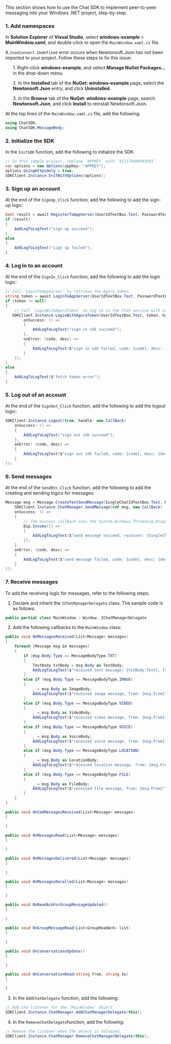 <PlatformWrapper platform="windows">

This section shows how to use the Chat SDK to implement peer-to-peer messaging into your Windows .NET project, step-by-step.

### 1. Add namespaces

In **Solution Explorer** of **Visual Studio**, select **windows-example** > **MainWindow.xaml**, and double-click to open the `MainWindow.xaml.cs` file.

<div class="alert note">
A <code>JsonConvert.Undefined</code> error occurs when Newtonsoft.Json has not been imported to your project. Follow these steps to fix this issue:
<ol>1. Right-click <b>windows-example</b>, and select <b>Manage NuGet Packages...</b> in the drop-down menu.</ol>
<ol>2. In the <b>Installed</b> tab of the <b>NuGet: windows-example</b> page, select the <b>Newtonsoft.Json</b> entry, and click <b>Uninstalled</b>.</ol>
<ol>3. In the <b>Browse</b> tab of the <b>NuGet: windows-example</b> page, search <b>Newtonsoft.Json</b>, and click <b>Install</b> to reinstall Newtonsoft.Json.</ol>
</div>

At the top lines of the `MainWindow.xaml.cs` file, add the following:

```csharp
using ChatSDK;
using ChatSDK.MessageBody;
```

### 2. Initialize the SDK

In the `InitSDK` function, add the following to initialize the SDK:

```csharp
// In this sample project, replace `APPKEY` with `41117440#383391`.
var options = new Options(appKey: "APPKEY");
options.UsingHttpsOnly = true;
SDKClient.Instance.InitWithOptions(options);
```

### 3. Sign up an account

At the end of the `SignUp_Click` function, add the following to add the sign-up logic:

```csharp
bool result = await RegisterToAppServer(UserIdTextBox.Text, PasswordTextBox.Text);
if (result)
{
    AddLogToLogText("sign up succeed");
}
else
{
    AddLogToLogText("sign up failed");
}
```

### 4. Log in to an account

At the end of the `SignIn_Click` function, add the following to add the login logic:

```csharp
// Call `LoginToAppServer` to retrieve the Agora token.
string token = await LoginToAppServer(UserIdTextBox.Text, PasswordTextBox.Text);
if (token != null)
{
    // Call `LoginWithAgoraToken` to log in to the Chat service with username and Agora token.
   SDKClient.Instance.LoginWithAgoraToken(UserIdTextBox.Text, token, handle: new CallBack(
        onSuccess: () =>
        {
            AddLogToLogText("sign in sdk succeed");
        },
        onError: (code, desc) =>
        {
            AddLogToLogText($"sign in sdk failed, code: {code}, desc: {desc}");
        }
    ));
}
else
{
    AddLogToLogText($"fetch token error");
}
```

### 5. Log out of an account

At the end of the `SignOut_Click` function, add the following to add the logout logic:

```csharp
SDKClient.Instance.Logout(true, handle: new CallBack(
    onSuccess: () =>
    {
        AddLogToLogText("sign out sdk succeed");
    },
    onError: (code, desc) =>
    {
        AddLogToLogText($"sign out sdk failed, code: {code}, desc: {desc}");
    }
));
```

### 6. Send messages

At the end of the `SendBtn_Click` function, add the following to add the creating and sending logics for messages:

```csharp
Message msg = Message.CreateTextSendMessage(SingleChatIdTextBox.Text, MessageContentTextBox.Text);
    SDKClient.Instance.ChatManager.SendMessage(ref msg, new CallBack(
    onSuccess: () =>
    {
        // The success callback uses the System.Windows.Threading.Dispatcher to invoke UI elements `SingleChatIdTextBox.Text` and `MessageContentTextBox.Text`.
        Dip.Invoke(() =>
        {
            AddLogToLogText($"send message succeed, receiver: {SingleChatIdTextBox.Text},  message: {MessageContentTextBox.Text}");
        });
    },
    onError: (code, desc) =>
    {
        AddLogToLogText($"send message failed, code: {code}, desc: {desc}");
    }
));
```

### 7. Receive messages

To add the receiving logic for messages, refer to the following steps:

1. Declare and inherit the `IChatManagerDelegate` class. The sample code is as follows:

```csharp
public partial class MainWindow : Window, IChatManagerDelegate
```

2. Add the following callbacks to the `MainWindow` class:

```csharp
public void OnMessagesReceived(List<Message> messages)
{
    foreach (Message msg in messages)
    {
        if (msg.Body.Type == MessageBodyType.TXT)
        {
            TextBody txtBody = msg.Body as TextBody;
            AddLogToLogText($"received text message: {txtBody.Text}, from: {msg.From}");
        }
        else if (msg.Body.Type == MessageBodyType.IMAGE)
        {
            _ = msg.Body as ImageBody;
            AddLogToLogText($"received image message, from: {msg.From}");
        }
        else if (msg.Body.Type == MessageBodyType.VIDEO)
        {
            _ = msg.Body as VideoBody;
            AddLogToLogText($"received video message, from: {msg.From}");
        }
        else if (msg.Body.Type == MessageBodyType.VOICE)
        {
            _ = msg.Body as VoiceBody;
            AddLogToLogText($"received voice message, from: {msg.From}");
        }
        else if (msg.Body.Type == MessageBodyType.LOCATION)
        {
            _ = msg.Body as LocationBody;
            AddLogToLogText($"received location message, from: {msg.From}");
        }
        else if (msg.Body.Type == MessageBodyType.FILE)
        {
            _ = msg.Body as FileBody;
            AddLogToLogText($"received file message, from: {msg.From}");
        }
    }
}

public void OnCmdMessagesReceived(List<Message> messages)
{

}

public void OnMessagesRead(List<Message> messages)
{

}

public void OnMessagesDelivered(List<Message> messages)
{

}

public void OnMessagesRecalled(List<Message> messages)
{

}

public void OnReadAckForGroupMessageUpdated()
{

}

public void OnGroupMessageRead(List<GroupReadAck> list)
{

}

public void OnConversationsUpdate()
{

}

public void OnConversationRead(string from, string to)
{

}

```

3. In the `AddChatDelegate` function, add the following:

```csharp
// Add the listener for the `MainWindow` object.
SDKClient.Instance.ChatManager.AddChatManagerDelegate(this);
```

4. In the `RemoveChatDelegate`function, add the following:

```csharp
// Remove the listener when the object is released.
SDKClient.Instance.ChatManager.RemoveChatManagerDelegate(this);
```

</PlatformWrapper>